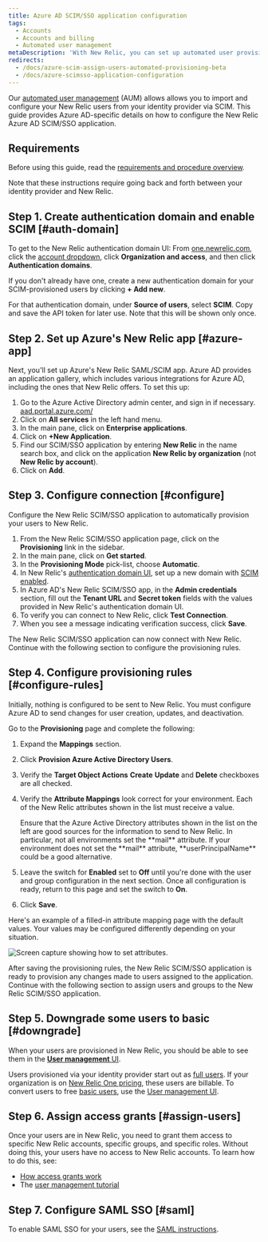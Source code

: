 ```yaml
---
title: Azure AD SCIM/SSO application configuration
tags:
  - Accounts
  - Accounts and billing
  - Automated user management
metaDescription: 'With New Relic, you can set up automated user provisioning and management for Azure Active Directory (AD) SSO.'
redirects:
  - /docs/azure-scim-assign-users-automated-provisioning-beta
  - /docs/azure-scimsso-application-configuration
---
```


Our [automated user management](/docs/accounts/accounts/automated-user-management/automated-user-provisioning-single-sign) (AUM) allows allows you to import and configure your New Relic users from your identity provider via SCIM. This guide provides Azure AD-specific details on how to configure the New Relic Azure AD SCIM/SSO application.

## Requirements

Before using this guide, read the [requirements and procedure overview](/docs/assign-users-automated-provisioning-allow-single-sign#requirements). 

Note that these instructions require going back and forth between your identity provider and New Relic. 

## Step 1. Create authentication domain and enable SCIM [#auth-domain]

To get to the New Relic authentication domain UI: From [one.newrelic.com](https://one.newrelic.com), click the [account dropdown](/docs/using-new-relic/welcome-new-relic/get-started/glossary/#account-dropdown), click **Organization and access**, and then click **Authentication domains**. 

If you don't already have one, create a new authentication domain for your SCIM-provisioned users by clicking **+ Add new**. 

For that authentication domain, under **Source of users**, select **SCIM**. Copy and save the API token for later use. Note that this will be shown only once.

## Step 2. Set up Azure's New Relic app [#azure-app]

Next, you'll set up Azure's New Relic SAML/SCIM app. Azure AD provides an application gallery, which includes various integrations for Azure AD, including the ones that New Relic offers. To set this up: 

1. Go to the Azure Active Directory admin center, and sign in if necessary. [aad.portal.azure.com/](https://aad.portal.azure.com/)
2. Click on **All services** in the left hand menu.
3. In the main pane, click on **Enterprise applications**.
4. Click on **+New Application**.
5. Find our SCIM/SSO application by entering **New Relic** in the name search box, and click on the application **New Relic by organization** (not **New Relic by account**).
6. Click on **Add**.

## Step 3. Configure connection [#configure]

Configure the New Relic SCIM/SSO application to automatically provision your users to New Relic.

1. From the New Relic SCIM/SSO application page, click on the **Provisioning** link in the sidebar.
2. In the main pane, click on **Get started**.
3. In the **Provisioning Mode** pick-list, choose **Automatic**.
4. In New Relic's [authentication domain UI](/docs/accounts/accounts-billing/new-relic-one-user-management/authentication-domains-saml-sso-scim-more), set up a new domain with [SCIM enabled](/docs/accounts/accounts-billing/new-relic-one-user-management/authentication-domains-saml-sso-scim-more#source-users).
5. In Azure AD's New Relic SCIM/SSO app, in the **Admin credentials** section, fill out the **Tenant URL** and **Secret token** fields with the values provided in New Relic's authentication domain UI.
6. To verify you can connect to New Relic, click **Test Connection**.
7. When you see a message indicating verification success, click **Save**.

The New Relic SCIM/SSO application can now connect with New Relic. Continue with the following section to configure the provisioning rules.

## Step 4. Configure provisioning rules [#configure-rules]

Initially, nothing is configured to be sent to New Relic. You must configure Azure AD to send changes for user creation, updates, and deactivation.

Go to the **Provisioning** page and complete the following:

1. Expand the **Mappings** section.
2. Click **Provision Azure Active Directory Users**.
3. Verify the **Target Object Actions** **Create** **Update** and **Delete** checkboxes are all checked.
4. Verify the **Attribute Mappings** look correct for your environment. Each of the New Relic attributes shown in the list must receive a value.

   <Callout variant="tip">
     Ensure that the Azure Active Directory attributes shown in the list on the left are good sources for the information to send to New Relic. In particular, not all environments set the **mail** attribute. If your environment does not set the **mail** attribute, **userPrincipalName** could be a good alternative.
   </Callout>
5. Leave the switch for **Enabled** set to **Off** until you're done with the user and group configuration in the next section. Once all configuration is ready, return to this page and set the switch to **On**.
6. Click **Save**.

Here's an example of a filled-in attribute mapping page with the default values. Your values may be configured differently depending on your situation.

![Screen capture showing how to set attributes.](./images/Azure_AD_Provisioning_Attribute_Mapping_2_0.png "Azure_AD_Provisioning_Attribute_Mapping.png")

After saving the provisioning rules, the New Relic SCIM/SSO application is ready to provision any changes made to users assigned to the application. Continue with the following section to assign users and groups to the New Relic SCIM/SSO application.

## Step 5. Downgrade some users to basic [#downgrade]

When your users are provisioned in New Relic, you should be able to see them in the [**User management** UI](/docs/accounts/accounts-billing/new-relic-one-user-management/add-manage-users-groups-roles/#where). 

Users provisioned via your identity provider start out as [full users](/docs/accounts/accounts-billing/new-relic-one-user-management/new-relic-one-user-model-understand-user-structure#user-type). If your organization is on [New Relic One pricing](/docs/accounts/accounts-billing/new-relic-one-pricing-billing/new-relic-one-pricing-billing), these users are billable. To convert users to free [basic users](/docs/accounts/accounts-billing/new-relic-one-user-management/new-relic-one-user-model-understand-user-structure#user-type), use the [User management UI](/docs/accounts/accounts-billing/new-relic-one-user-management/add-manage-users-groups-roles#add-users).


## Step 6. Assign access grants [#assign-users]

Once your users are in New Relic, you need to grant them access to specific New Relic accounts, specific groups, and specific roles. Without doing this, your users have no access to New Relic accounts. To learn how to do this, see: 

* [How access grants work](/docs/accounts/accounts-billing/new-relic-one-user-management/add-manage-users-groups-roles#understand-concepts)
* The [user management tutorial](/docs/accounts/accounts-billing/new-relic-one-user-management/tutorial-add-new-user-groups-roles-new-relic-one-user-model/) 

## Step 7. Configure SAML SSO [#saml]

To enable SAML SSO for your users, see the [SAML instructions](/docs/accounts/accounts-billing/new-relic-one-user-management/authentication-domains-saml-sso-scim-more/#authentication). 








